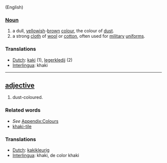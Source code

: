 (English)
===[[Noun]]===
#a dull, [[yellow]]ish-[[brown]] [[color|colour]], the colour of [[dust]].
#a strong [[cloth]] of [[wool]] or [[cotton]], often used for [[military]] [[uniform]]s.

=== Translations ===
*[[Dutch]]: [[kaki]] (1), [[legerkledij]] (2)
*[[Interlingua]]: khaki

----

== [[adjective]] ==
#dust-coloured.

=== Related words ===
*''See'' [[Wiktionary_Appendix:Colours|Appendix:Colours]]
*[[khaki-tile]]

=== Translations ===
*[[Dutch]]: [[kakikleurig]]
*[[Interlingua]]: khaki, de color khaki